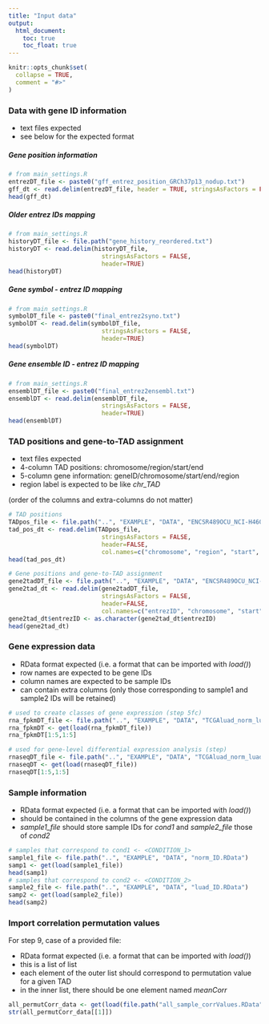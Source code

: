 ```yaml
---
title: "Input data"
output: 
  html_document:
    toc: true
    toc_float: true
---
```


```r
knitr::opts_chunk$set(
  collapse = TRUE,
  comment = "#>"
)
```

### Data with gene ID information

<ul>
<li>text files expected</li>
<li> see below for the expected format</li>
</ul>

##### Gene position information 

```r
# from main_settings.R
entrezDT_file <- paste0("gff_entrez_position_GRCh37p13_nodup.txt")
gff_dt <- read.delim(entrezDT_file, header = TRUE, stringsAsFactors = FALSE)
head(gff_dt)
```

##### Older entrez IDs mapping

```r
# from main_settings.R
historyDT_file <- file.path("gene_history_reordered.txt")
historyDT <- read.delim(historyDT_file,
                          stringsAsFactors = FALSE,
                          header=TRUE)
head(historyDT)
```

##### Gene symbol - entrez ID mapping

```r
# from main_settings.R
symbolDT_file <- paste0("final_entrez2syno.txt")
symbolDT <- read.delim(symbolDT_file,
                          stringsAsFactors = FALSE,
                          header=TRUE)
head(symbolDT)
```

##### Gene ensemble ID - entrez ID mapping

```r
# from main_settings.R
ensemblDT_file <- paste0("final_entrez2ensembl.txt")
ensemblDT <- read.delim(ensemblDT_file,
                          stringsAsFactors = FALSE,
                          header=TRUE)
head(ensemblDT)
```

### TAD positions and gene-to-TAD assignment

<ul>
<li>text files expected</li>
<li>4-column TAD positions: chromosome/region/start/end</li>
<li>5-column gene information: geneID/chromosome/start/end/region</li>
<li>region label is expected to be like <em>chr<Nbr>_TAD<nbr></em></li>
</ul>

(order of the columns and extra-columns do not matter)

```r
# TAD positions
TADpos_file <- file.path("..", "EXAMPLE", "DATA", "ENCSR489OCU_NCI-H460_all_assigned_regions.txt")
tad_pos_dt <- read.delim(TADpos_file,
                          stringsAsFactors = FALSE,
                          header=FALSE, 
                          col.names=c("chromosome", "region", "start", "end"))
head(tad_pos_dt)

# Gene positions and gene-to-TAD assignment
gene2tadDT_file <- file.path("..", "EXAMPLE", "DATA", "ENCSR489OCU_NCI-H460_all_genes_positions.txt")
gene2tad_dt <- read.delim(gene2tadDT_file,
                          stringsAsFactors = FALSE,
                          header=FALSE, 
                          col.names=c("entrezID", "chromosome", "start", "end", "region"))
gene2tad_dt$entrezID <- as.character(gene2tad_dt$entrezID)
head(gene2tad_dt)
```


### Gene expression data

<ul>
<li> RData format expected (i.e. a format that can be imported with <em>load()</em>)</li>
<li>row names are expected to be gene IDs</li>
<li>column names are expected to be sample IDs</li>
<li>can contain extra columns (only those corresponding to sample1 and sample2 IDs will be retained)</li>
</ul>

```r
# used to create classes of gene expression (step 5fc)
rna_fpkmDT_file <- file.path("..", "EXAMPLE", "DATA", "TCGAluad_norm_luad_fpkmDT.RData")
rna_fpkmDT <- get(load(rna_fpkmDT_file))
rna_fpkmDT[1:5,1:5]

# used for gene-level differential expression analysis (step)
rnaseqDT_file <- file.path("..", "EXAMPLE", "DATA", "TCGAluad_norm_luad_rnaseqDT_v2.RData")
rnaseqDT <- get(load(rnaseqDT_file))
rnaseqDT[1:5,1:5]

```


### Sample information

<ul>
<li>RData format expected (i.e. a format that can be imported with <em>load()</em>)</li>
<li>should be contained in the columns of the gene expression data</li>
<li><em>sample1_file</em> should store sample IDs for <em>cond1</em> and <em>sample2_file</em> those of <em>cond2</em></li>
</ul>

```r
# samples that correspond to cond1 <- <CONDITION_1>
sample1_file <- file.path("..", "EXAMPLE", "DATA", "norm_ID.RData")
samp1 <- get(load(sample1_file))
head(samp1)
# samples that correspond to cond2 <- <CONDITION_2>
sample2_file <- file.path("..", "EXAMPLE", "DATA", "luad_ID.RData")
samp2 <- get(load(sample2_file))
head(samp2)
```



### Import correlation permutation values 

For step 9, case of a provided file:

<ul>
<li>RData format expected (i.e. a format that can be imported with <em>load()</em>)</li>
<li>this is a list of list
<li>each element of the outer list should correspond to permutation value for a given TAD</li>
<li>in the inner list, there should be one element named <em>meanCorr</em></li>
</ul>

```r
all_permutCorr_data <- get(load(file.path("all_sample_corrValues.RData")))
str(all_permutCorr_data[[1]])
```







